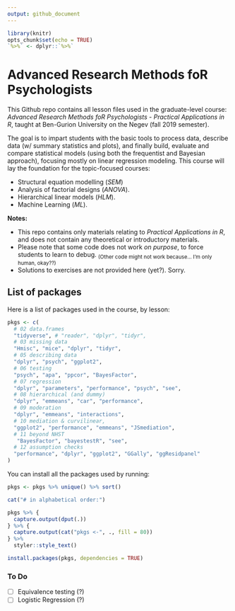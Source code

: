 ```yaml
---
output: github_document
---
```


```r
library(knitr)
opts_chunk$set(echo = TRUE)
`%>%` <- dplyr::`%>%`

```

# Advanced Research Methods foR Psychologists

This Github repo contains all lesson files used in the graduate-level course: *Advanced Research Methods foR Psychologists - Practical Applications in R*, taught at Ben-Gurion University on the Negev (fall 2019 semester).

The goal is to impart students with the basic tools to process data, describe data (w/ summary statistics and plots), and finally build, evaluate and compare statistical models (using both the frequentist and Bayesian approach), focusing mostly on linear regression modeling. This course will lay the foundation for the topic-focused courses:

- Structural equation modelling (*SEM*)
- Analysis of factorial designs (*ANOVA*).
- Hierarchical linear models (*HLM*).
- Machine Learning (*ML*).

**Notes:**  

- This repo contains only materials relating to *Practical Applications in R*, and does not contain any theoretical or introductory materials.  
- Please note that some code does not work *on purpose*, to force students to learn to debug. <sub>(Other code might not work because... I'm only human, okay??)</sub>  
- Solutions to exercises are not provided here (yet?). Sorry.

## List of packages

Here is a list of packages used in the course, by lesson:

```r
pkgs <- c(
  # 02 data.frames
  "tidyverse", # "reader", "dplyr", "tidyr",
  # 03 missing data
  "Hmisc", "mice", "dplyr", "tidyr", 
  # 05 describing data
  "dplyr", "psych", "ggplot2",
  # 06 testing
  "psych", "apa", "ppcor", "BayesFactor", 
  # 07 regression
  "dplyr", "parameters", "performance", "psych", "see",
  # 08 hierarchical (and dummy)
  "dplyr", "emmeans", "car", "performance",
  # 09 moderation
  "dplyr", "emmeans", "interactions",
  # 10 mediation & curvilinear,
  "ggplot2", "performance", "emmeans", "JSmediation",
  # 11 beyond NHST
   "BayesFactor", "bayestestR", "see",
  # 12 assumption checks
  "performance", "dplyr", "ggplot2", "GGally", "ggResidpanel"
)
```

You can install all the packages used by running:

```r
pkgs <- pkgs %>% unique() %>% sort()

cat("# in alphabetical order:")

pkgs %>% {
  capture.output(dput(.))
} %>% {
  capture.output(cat("pkgs <-", ., fill = 80))
} %>%
  styler::style_text()

```

```r
install.packages(pkgs, dependencies = TRUE)
```

### To Do

- [ ] Equivalence testing (?)
- [ ] Logistic Regression (?)
